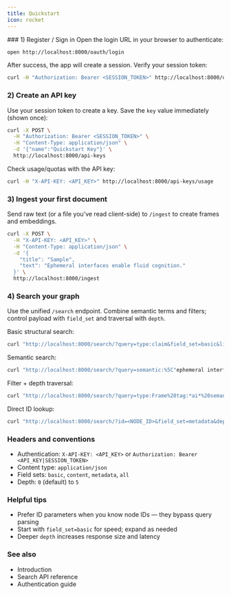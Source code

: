 ```yaml
---
title: Quickstart
icon: rocket
---
```


<div className='fd-steps [&_h3]:fd-step'>
### 1) Register / Sign in
Open the login URL in your browser to authenticate:

```bash
open http://localhost:8000/oauth/login
```

After success, the app will create a session. Verify your session token:

```bash
curl -H "Authorization: Bearer <SESSION_TOKEN>" http://localhost:8000/oauth/me
```

### 2) Create an API key
Use your session token to create a key. Save the `key` value immediately (shown once):

```bash
curl -X POST \
  -H "Authorization: Bearer <SESSION_TOKEN>" \
  -H "Content-Type: application/json" \
  -d '{"name":"Quickstart Key"}' \
  http://localhost:8000/api-keys
```

Check usage/quotas with the API key:

```bash
curl -H "X-API-KEY: <API_KEY>" http://localhost:8000/api-keys/usage
```

### 3) Ingest your first document
Send raw text (or a file you’ve read client-side) to `/ingest` to create frames and embeddings.

```bash
curl -X POST \
  -H "X-API-KEY: <API_KEY>" \
  -H "Content-Type: application/json" \
  -d '{
    "title": "Sample",
    "text": "Ephemeral interfaces enable fluid cognition."
  }' \
  http://localhost:8000/ingest
```

### 4) Search your graph
Use the unified `/search` endpoint. Combine semantic terms and filters; control payload with `field_set` and traversal with `depth`.

Basic structural search:

```bash
curl "http://localhost:8000/search/?query=type:claim&field_set=basic&limit=5"
```

Semantic search:

```bash
curl "http://localhost:8000/search/?query=semantic:%5C"ephemeral interfaces%5C"&field_set=content&limit=10"
```

Filter + depth traversal:

```bash
curl "http://localhost:8000/search/?query=type:Frame%20tag:*ai*%20semantic:algorithms&field_set=metadata&depth=2&limit=10"
```

Direct ID lookup:

```bash
curl "http://localhost:8000/search/?id=<NODE_ID>&field_set=metadata&depth=1"
```
</div>

### Headers and conventions
- Authentication: `X-API-KEY: <API_KEY>` or `Authorization: Bearer <API_KEY|SESSION_TOKEN>`
- Content type: `application/json`
- Field sets: `basic`, `content`, `metadata`, `all`
- Depth: `0` (default) to `5`

### Helpful tips
- Prefer ID parameters when you know node IDs — they bypass query parsing
- Start with `field_set=basic` for speed; expand as needed
- Deeper `depth` increases response size and latency

### See also
- Introduction
- Search API reference
- Authentication guide


